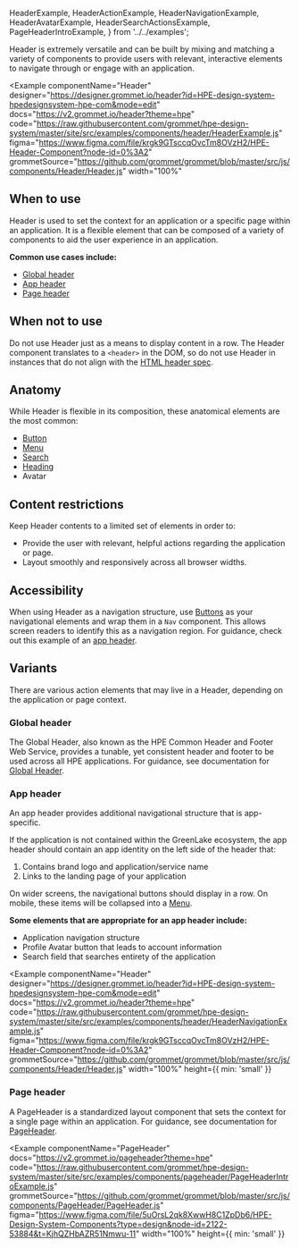   HeaderExample,
  HeaderActionExample,
  HeaderNavigationExample,
  HeaderAvatarExample,
  HeaderSearchActionsExample,
  PageHeaderIntroExample,
} from '../../examples';

Header is extremely versatile and can be built by mixing and matching a variety of components to provide users with relevant, interactive elements to navigate through or engage with an application.

<Example
  componentName="Header"
  designer="https://designer.grommet.io/header?id=HPE-design-system-hpedesignsystem-hpe-com&mode=edit"
  docs="https://v2.grommet.io/header?theme=hpe"
  code="https://raw.githubusercontent.com/grommet/hpe-design-system/master/site/src/examples/components/header/HeaderExample.js"
  figma="https://www.figma.com/file/krgk9GTsccqOvcTm8OVzH2/HPE-Header-Component?node-id=0%3A2"
  grommetSource="https://github.com/grommet/grommet/blob/master/src/js/components/Header/Header.js"
  width="100%"
>
  <HeaderExample />
</Example>

## When to use

Header is used to set the context for an application or a specific page within an application. It is a flexible element that can be composed of a variety of components to aid the user experience in an application.

**Common use cases include:**

- [Global header](#global-header)
- [App header](#app-header)
- [Page header](#page-header)

## When not to use

Do not use Header just as a means to display content in a row. The Header component translates to a `<header>` in the DOM, so do not use Header in instances that do not align with the [HTML header spec](https://developer.mozilla.org/en-US/docs/Web/HTML/Element/header).

## Anatomy

While Header is flexible in its composition, these anatomical elements are the most common:

- [Button](/components/button)
- [Menu](/components/menu)
- [Search](/components/search)
- [Heading](/foundation/typography#heading)
- Avatar

## Content restrictions

Keep Header contents to a limited set of elements in order to:

- Provide the user with relevant, helpful actions regarding the application or page.
- Layout smoothly and responsively across all browser widths.

## Accessibility

When using Header as a navigation structure, use [Buttons](/components/button) as your navigational elements and wrap them in a `Nav` component. This allows screen readers to identify this as a navigation region. For guidance, check out this example of an [app header](#app-header).

## Variants

There are various action elements that may live in a Header, depending on the application or page context.

### Global header

The Global Header, also known as the HPE Common Header and Footer Web Service, provides a tunable, yet consistent header and footer to be used across all HPE applications. For guidance, see documentation for [Global Header](/templates/global-header).

### App header

An app header provides additional navigational structure that is app-specific.

If the application is not contained within the GreenLake ecosystem, the app header should contain an app identity on the left side of the header that:

1. Contains brand logo and application/service name
2. Links to the landing page of your application

On wider screens, the navigational buttons should display in a row. On mobile, these items will be collapsed into a [Menu](/components/menu).

**Some elements that are appropriate for an app header include:**

- Application navigation structure
- Profile Avatar button that leads to account information
- Search field that searches entirety of the application

<Example
  componentName="Header"
  designer="https://designer.grommet.io/header?id=HPE-design-system-hpedesignsystem-hpe-com&mode=edit"
  docs="https://v2.grommet.io/header?theme=hpe"
  code="https://raw.githubusercontent.com/grommet/hpe-design-system/master/site/src/examples/components/header/HeaderNavigationExample.js"
  figma="https://www.figma.com/file/krgk9GTsccqOvcTm8OVzH2/HPE-Header-Component?node-id=0%3A2"
  grommetSource="https://github.com/grommet/grommet/blob/master/src/js/components/Header/Header.js"
  width="100%"
  height={{ min: 'small' }}
>
  <HeaderNavigationExample />
</Example>

### Page header

A PageHeader is a standardized layout component that sets the context for a single page within an application. For guidance, see documentation for [PageHeader](/components/pageheader).

<Example
  componentName="PageHeader"
  docs="https://v2.grommet.io/pageheader?theme=hpe"
  code="https://raw.githubusercontent.com/grommet/hpe-design-system/master/site/src/examples/components/pageheader/PageHeaderIntroExample.js"
  grommetSource="https://github.com/grommet/grommet/blob/master/src/js/components/PageHeader/PageHeader.js"
  figma="https://www.figma.com/file/5uOrsL2qk8XwwH8C1ZpDb6/HPE-Design-System-Components?type=design&node-id=2122-53884&t=KjhQZHbAZR51Nmwu-11"
  width="100%"
  height={{ min: 'small' }}
>
  <PageHeaderIntroExample />
</Example>
